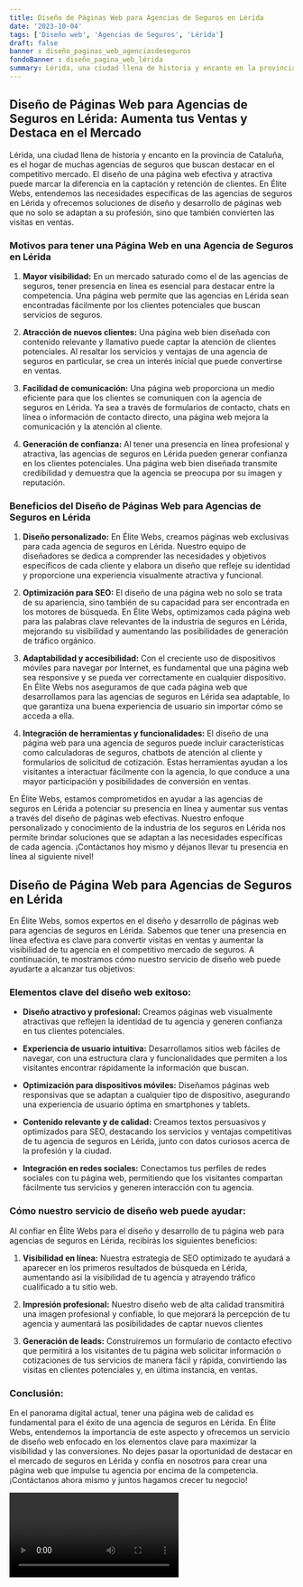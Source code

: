 ```yaml
---
title: Diseño de Páginas Web para Agencias de Seguros en Lérida
date: '2023-10-04'
tags: ['Diseño web', 'Agencias de Seguros', 'Lérida']
draft: false
banner : diseño_paginas_web_agenciasdeseguros
fondoBanner : diseño_pagina_web_lérida
summary: Lérida, una ciudad llena de historia y encanto en la provincia de Cataluña, es el hogar de muchas agencias de seguros que buscan destacar en el competitivo mercado. El diseño de una página web efectiva y atractiva puede marcar la diferencia en la captación y retención de clientes. En Élite Webs, entendemos las necesidades específicas de las agencias de seguros en Lérida y ofrecemos soluciones de diseño y desarrollo de páginas web que no solo se adaptan a su profesión, sino que también convierten las visitas en ventas.
---
```


## Diseño de Páginas Web para Agencias de Seguros en Lérida: Aumenta tus Ventas y Destaca en el Mercado

Lérida, una ciudad llena de historia y encanto en la provincia de Cataluña, es el hogar de muchas agencias de seguros que buscan destacar en el competitivo mercado. El diseño de una página web efectiva y atractiva puede marcar la diferencia en la captación y retención de clientes. En Élite Webs, entendemos las necesidades específicas de las agencias de seguros en Lérida y ofrecemos soluciones de diseño y desarrollo de páginas web que no solo se adaptan a su profesión, sino que también convierten las visitas en ventas.

### Motivos para tener una Página Web en una Agencia de Seguros en Lérida

1. **Mayor visibilidad:** En un mercado saturado como el de las agencias de seguros, tener presencia en línea es esencial para destacar entre la competencia. Una página web permite que las agencias en Lérida sean encontradas fácilmente por los clientes potenciales que buscan servicios de seguros.

2. **Atracción de nuevos clientes:** Una página web bien diseñada con contenido relevante y llamativo puede captar la atención de clientes potenciales. Al resaltar los servicios y ventajas de una agencia de seguros en particular, se crea un interés inicial que puede convertirse en ventas.

3. **Facilidad de comunicación:** Una página web proporciona un medio eficiente para que los clientes se comuniquen con la agencia de seguros en Lérida. Ya sea a través de formularios de contacto, chats en línea o información de contacto directo, una página web mejora la comunicación y la atención al cliente.

4. **Generación de confianza:** Al tener una presencia en línea profesional y atractiva, las agencias de seguros en Lérida pueden generar confianza en los clientes potenciales. Una página web bien diseñada transmite credibilidad y demuestra que la agencia se preocupa por su imagen y reputación.

### Beneficios del Diseño de Páginas Web para Agencias de Seguros en Lérida

1. **Diseño personalizado:** En Élite Webs, creamos páginas web exclusivas para cada agencia de seguros en Lérida. Nuestro equipo de diseñadores se dedica a comprender las necesidades y objetivos específicos de cada cliente y elabora un diseño que refleje su identidad y proporcione una experiencia visualmente atractiva y funcional.

2. **Optimización para SEO:** El diseño de una página web no solo se trata de su apariencia, sino también de su capacidad para ser encontrada en los motores de búsqueda. En Élite Webs, optimizamos cada página web para las palabras clave relevantes de la industria de seguros en Lérida, mejorando su visibilidad y aumentando las posibilidades de generación de tráfico orgánico.

3. **Adaptabilidad y accesibilidad:** Con el creciente uso de dispositivos móviles para navegar por Internet, es fundamental que una página web sea responsive y se pueda ver correctamente en cualquier dispositivo. En Élite Webs nos aseguramos de que cada página web que desarrollamos para las agencias de seguros en Lérida sea adaptable, lo que garantiza una buena experiencia de usuario sin importar cómo se acceda a ella.

4. **Integración de herramientas y funcionalidades:** El diseño de una página web para una agencia de seguros puede incluir características como calculadoras de seguros, chatbots de atención al cliente y formularios de solicitud de cotización. Estas herramientas ayudan a los visitantes a interactuar fácilmente con la agencia, lo que conduce a una mayor participación y posibilidades de conversión en ventas.

En Élite Webs, estamos comprometidos en ayudar a las agencias de seguros en Lérida a potenciar su presencia en línea y aumentar sus ventas a través del diseño de páginas web efectivas. Nuestro enfoque personalizado y conocimiento de la industria de los seguros en Lérida nos permite brindar soluciones que se adaptan a las necesidades específicas de cada agencia. ¡Contáctanos hoy mismo y déjanos llevar tu presencia en línea al siguiente nivel!

<GifSeo />

<Cta />

## **Diseño de Página Web para Agencias de Seguros en Lérida**
En Élite Webs, somos expertos en el diseño y desarrollo de páginas web para agencias de seguros en Lérida. Sabemos que tener una presencia en línea efectiva es clave para convertir visitas en ventas y aumentar la visibilidad de tu agencia en el competitivo mercado de seguros. A continuación, te mostramos cómo nuestro servicio de diseño web puede ayudarte a alcanzar tus objetivos:

### **Elementos clave del diseño web exitoso:**

- **Diseño atractivo y profesional:** Creamos páginas web visualmente atractivas que reflejen la identidad de tu agencia y generen confianza en tus clientes potenciales.

- **Experiencia de usuario intuitiva:** Desarrollamos sitios web fáciles de navegar, con una estructura clara y funcionalidades que permiten a los visitantes encontrar rápidamente la información que buscan.

- **Optimización para dispositivos móviles:** Diseñamos páginas web responsivas que se adaptan a cualquier tipo de dispositivo, asegurando una experiencia de usuario óptima en smartphones y tablets.

- **Contenido relevante y de calidad:** Creamos textos persuasivos y optimizados para SEO, destacando los servicios y ventajas competitivas de tu agencia de seguros en Lérida, junto con datos curiosos acerca de la profesión y la ciudad.

- **Integración en redes sociales:** Conectamos tus perfiles de redes sociales con tu página web, permitiendo que los visitantes compartan fácilmente tus servicios y generen interacción con tu agencia.

### **Cómo nuestro servicio de diseño web puede ayudar:**

Al confiar en Élite Webs para el diseño y desarrollo de tu página web para agencias de seguros en Lérida, recibirás los siguientes beneficios:

1. **Visibilidad en línea:** Nuestra estrategia de SEO optimizado te ayudará a aparecer en los primeros resultados de búsqueda en Lérida, aumentando así la visibilidad de tu agencia y atrayendo tráfico cualificado a tu sitio web.

2. **Impresión profesional:** Nuestro diseño web de alta calidad transmitirá una imagen profesional y confiable, lo que mejorará la percepción de tu agencia y aumentará las posibilidades de captar nuevos clientes

3. **Generación de leads:** Construiremos un formulario de contacto efectivo que permitirá a los visitantes de tu página web solicitar información o cotizaciones de tus servicios de manera fácil y rápida, convirtiendo las visitas en clientes potenciales y, en última instancia, en ventas.

### **Conclusión:**

En el panorama digital actual, tener una página web de calidad es fundamental para el éxito de una agencia de seguros en Lérida. En Élite Webs, entendemos la importancia de este aspecto y ofrecemos un servicio de diseño web enfocado en los elementos clave para maximizar la visibilidad y las conversiones. No dejes pasar la oportunidad de destacar en el mercado de seguros en Lérida y confía en nosotros para crear una página web que impulse tu agencia por encima de la competencia. ¡Contáctanos ahora mismo y juntos hagamos crecer tu negocio!

<Video />

<CtaBot job='Agencias de Seguros' city='Lérida'/>

<Gmaps query='Lérida+españa+maps' />